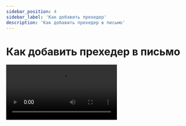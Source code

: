 ```yaml
---
sidebar_position: 4
sidebar_label: 'Как добавить прехедер'
description: 'Как добавить прехедер в письмо'
---
```



# Как добавить прехедер в письмо

<Video src="https://rutube.ru/play/embed/f25eac874062069760a3bb904a7ada5c" />

Подробнее о прехедерах читайте в статье:

[Прехедер письма: что это, какие бывают и как их создать](https://docs.sendsay.ru/email-campaigns/create-your-campaign/preheader)
